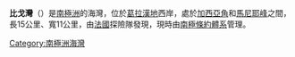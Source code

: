 {{Coord|65|43|S|64|30|W|display=title}}

'''比戈灣'''（{{lang-en|Bigo Bay}}）是[[南極洲|南極洲]]的海灣，位於[[葛拉漢地|葛拉漢地]]西岸，處於[[加西亞角|加西亞角]]和[[馬尼耶峰|馬尼耶峰]]之間，長15公里、寬11公里，由[[法國|法國]]探險隊發現，現時由[[南極條約體系|南極條約體系]]管理。

{{DEFAULTSORT:Bigo Bay}}
[[Category:南極洲海灣|Category:南極洲海灣]]


{{GrahamCoast-geo-stub}}